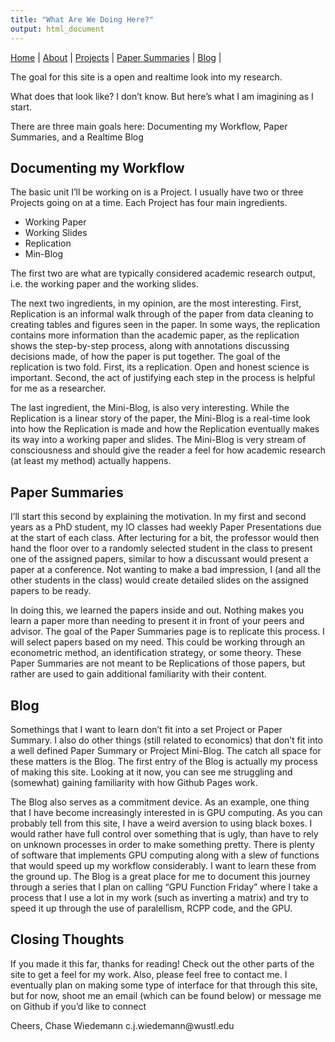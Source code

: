 ```yaml
---
title: "What Are We Doing Here?"
output: html_document
---
```


|
[Home](https://chasewiedemann.github.io/index.html) |
[About](https://chasewiedemann.github.io/Site/about.html) |
[Projects](https://chasewiedemann.github.io/Site/Projects/projects.html) |
[Paper Summaries](https://chasewiedemann.github.io/Site/Summaries/summaries.html) |
[Blog](https://chasewiedemann.github.io/Site/blog.html) |


The goal for this site is a open and realtime look into my research.

What does that look like? I don't know. But here's what I am imagining as I start.

There are three main goals here: Documenting my Workflow, Paper Summaries, and a Realtime Blog

## Documenting my Workflow

The basic unit I'll be working on is a Project. I usually have two or three Projects going on at a time. Each Project has four main ingredients.

- Working Paper
- Working Slides
- Replication
- Min-Blog

The first two are what are typically considered academic research output, i.e. the working paper and the working slides.

The next two ingredients, in my opinion, are the most interesting. First, Replication is an informal walk through of the paper from data cleaning to creating tables and figures seen in the paper. In some ways, the replication contains more information than the academic paper, as the replication shows the step-by-step process, along with annotations discussing decisions made, of how the paper is put together. The goal of the replication is two fold. First, its a replication. Open and honest science is important. Second, the act of justifying each step in the process is helpful for me as a researcher. 

The last ingredient, the Mini-Blog, is also very interesting. While the Replication is a linear story of the paper, the Mini-Blog is a real-time look into how the Replication is made and how the Replication eventually makes its way into a working paper and slides. The Mini-Blog is very stream of consciousness and should give the reader a feel for how academic research (at least my method) actually happens. 

## Paper Summaries

I'll start this second by explaining the motivation. In my first and second years as a PhD student, my IO classes had weekly Paper Presentations due at the start of each class. After lecturing for a bit, the professor would then hand the floor over to a randomly selected student in the class to present one of the assigned papers, similar to how a discussant would present a paper at a conference. Not wanting to make a bad impression, I (and all the other students in the class) would create detailed slides on the assigned papers to be ready. 

In doing this, we learned the papers inside and out. Nothing makes you learn a paper more than needing to present it in front of your peers and advisor. The goal of the Paper Summaries page is to replicate this process. I will select papers based on my need. This could be working through an econometric method, an identification strategy, or some theory. These Paper Summaries are not meant to be Replications of those papers, but rather are used to gain additional familiarity with their content.

## Blog

Somethings that I want to learn don't fit into a set Project or Paper Summary. I also do other things (still related to economics) that don't fit into a well defined Paper Summary or Project Mini-Blog. The catch all space for these matters is the Blog. The first entry of the Blog is actually my process of making this site. Looking at it now, you can see me struggling and (somewhat) gaining familiarity with how Github Pages work. 

The Blog also serves as a commitment device. As an example, one thing that I have become increasingly interested in is GPU computing. As you can probably tell from this site, I have a weird aversion to using black boxes. I would rather have full control over something that is ugly, than have to rely on unknown processes in order to make something pretty. There is plenty of software that implements GPU computing along with a slew of functions that would speed up my workflow considerably. I want to learn these from the ground up. The Blog is a great place for me to document this journey through a series that I plan on calling "GPU Function Friday" where I take a process that I use a lot in my work (such as inverting a matrix) and try to speed it up through the use of paralellism, RCPP code, and the GPU. 

## Closing Thoughts

If you made it this far, thanks for reading! Check out the other parts of the site to get a feel for my work. Also, please feel free to contact me. I eventually plan on making some type of interface for that through this site, but for now, shoot me an email (which can be found below) or message me on Github if you'd like to connect

Cheers,
Chase Wiedemann
c.j.wiedemann@wustl.edu

 



